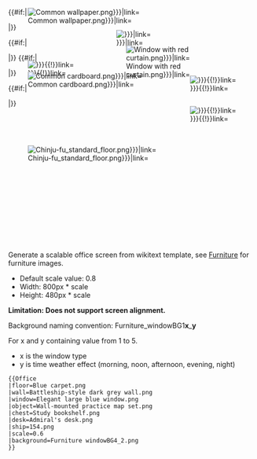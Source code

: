 <div style="height:{{#expr:480*{{{scale|0.8}}}}}px;width:{{#expr:800*{{{scale|0.8}}}}}px;overflow:hidden;position:relative;"><div style="height:480px; width:800px;transform-origin:top left;transform:scale({{{scale|0.8}}});"><div style="position:absolute;top:280px;">[[File:{{{floor|Chinju-fu_standard_floor.png}}}|link=]]</div>
<div style="position:absolute;top:0px;">[[File:{{{wall|Common wallpaper.png}}}|link=]]</div>
{{#if:{{{background|}}}|<div style="position:absolute;left:180px;">[[File:{{{background|}}}|link=]]</div>|}}
<div style="position:absolute;left:200px;">[[File:{{{window|Window with red curtain.png}}}|link=]]</div>
{{#if:{{{object|}}}|<div style="position:absolute;left:0px;">[[File:{{{object|}}}{{!}}link=]]</div>|}}
{{#if:{{{chest|}}}|<div style="position:absolute;right:0px;">[[File:{{{chest|}}}{{!}}link=]]</div>|}}
<div style="position:absolute;top:130px;">[[File:{{{desk|Common cardboard.png}}}|link=]]</div>
{{#if:{{{ship|}}}|<div style="position:absolute;right:0px;">[[File:{{{ship|}}}{{!}}link=]]</div>|}}</div></div>

<noinclude>
Generate a scalable office screen from wikitext template, see [[Furniture]] for furniture images.

*Default scale value: 0.8
*Width: 800px * scale
*Height: 480px * scale

'''Limitation: Does not support screen alignment.'''

Background naming convention: Furniture_windowBG1'''x'''_'''y'''

For x and y containing value from 1 to 5.
*x is the window type
*y is time weather effect (morning, noon, afternoon, evening, night)


<pre>
{{Office
|floor=Blue carpet.png
|wall=Battleship-style dark grey wall.png
|window=Elegant large blue window.png
|object=Wall-mounted practice map set.png
|chest=Study bookshelf.png
|desk=Admiral's desk.png
|ship=154.png
|scale=0.6
|background=Furniture windowBG4_2.png
}}
</pre>


{{Office
|floor=Blue carpet.png
|wall=Battleship-style dark grey wall.png
|window=Elegant large blue window.png
|object=Wall-mounted practice map set.png
|chest=Study bookshelf.png
|desk=Admiral's desk.png
|ship=154.png
|scale=0.6
|background=Furniture windowBG4_2.png
}}

</noinclude>